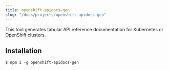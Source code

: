 ```yaml
---
title: openshift-apidocs-gen
slug: "/docs/projects/openshift-apidocs-gen"
---
```


This tool generates tabular API reference documentation for Kubernetes or OpenShift clusters.

## Installation

```
$ npm i -g openshift-apidocs-gen
```

